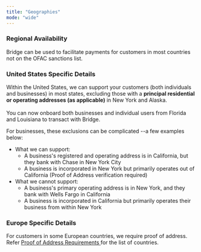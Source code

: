 ```yaml
---
title: "Geographies"
mode: "wide"
---
```


### Regional Availability

Bridge can be used to facilitate payments for customers in most countries not on the OFAC sanctions list.

### United States Specific Details

Within the United States, we can support your customers (both individuals and businesses) in most states, excluding those with a **principal residential or operating addresses (as applicable)** in New York and Alaska.\
\
You can now onboard both businesses and individual users from Florida and Louisiana to transact with Bridge.

For businesses, these exclusions can be complicated --a  few examples below:

- What we can support:
  - A business's registered and operating address is in California, but they bank with Chase in New York City
  - A business is incorporated in New York but primarily operates out of California (Proof of Address verification required)
- What we cannot support:
  - A business's primary operating address is in New York, and they bank with Wells Fargo in California
  - A business is incorporated in California but primarily operates their business from within New York

### Europe Specific Details

For customers in some European countries, we require proof of address. Refer [<u>Proof of Address Requirements</u>](/compliance/compliance/poa)<u> </u>for the list of countries.